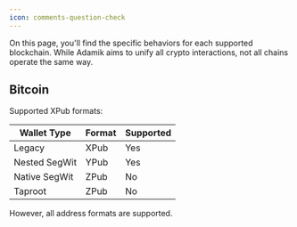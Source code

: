```yaml
---
icon: comments-question-check
---
```


On this page, you'll find the specific behaviors for each supported blockchain. While Adamik aims to unify all crypto interactions, not all chains operate the same way.

## Bitcoin

Supported XPub formats:

| Wallet Type   | Format | Supported |
| ------------- | ------ | --------- |
| Legacy        | XPub   | Yes       |
| Nested SegWit | YPub   | Yes       |
| Native SegWit | ZPub   | No        |
| Taproot       | ZPub   | No        |

However, all address formats are supported.
